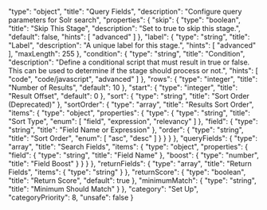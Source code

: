   "type": "object",
  "title": "Query Fields",
  "description": "Configure query parameters for Solr search",
  "properties": {
    "skip": {
      "type": "boolean",
      "title": "Skip This Stage",
      "description": "Set to true to skip this stage.",
      "default": false,
      "hints": [
        "advanced"
      ]
    },
    "label": {
      "type": "string",
      "title": "Label",
      "description": "A unique label for this stage.",
      "hints": [
        "advanced"
      ],
      "maxLength": 255
    },
    "condition": {
      "type": "string",
      "title": "Condition",
      "description": "Define a conditional script that must result in true or false. This can be used to determine if the stage should process or not.",
      "hints": [
        "code",
        "code/javascript",
        "advanced"
      ]
    },
    "rows": {
      "type": "integer",
      "title": "Number of Results",
      "default": 10
    },
    "start": {
      "type": "integer",
      "title": "Result Offset",
      "default": 0
    },
    "sort": {
      "type": "string",
      "title": "Sort Order (Deprecated)"
    },
    "sortOrder": {
      "type": "array",
      "title": "Results Sort Order",
      "items": {
        "type": "object",
        "properties": {
          "type": {
            "type": "string",
            "title": "Sort Type",
            "enum": [
              "field",
              "expression",
              "relevancy"
            ]
          },
          "field": {
            "type": "string",
            "title": "Field Name or Expression"
          },
          "order": {
            "type": "string",
            "title": "Sort Order",
            "enum": [
              "asc",
              "desc"
            ]
          }
        }
      }
    },
    "queryFields": {
      "type": "array",
      "title": "Search Fields",
      "items": {
        "type": "object",
        "properties": {
          "field": {
            "type": "string",
            "title": "Field Name"
          },
          "boost": {
            "type": "number",
            "title": "Field Boost"
          }
        }
      }
    },
    "returnFields": {
      "type": "array",
      "title": "Return Fields",
      "items": {
        "type": "string"
      }
    },
    "returnScore": {
      "type": "boolean",
      "title": "Return Score",
      "default": true
    },
    "minimumMatch": {
      "type": "string",
      "title": "Minimum Should Match"
    }
  },
  "category": "Set Up",
  "categoryPriority": 8,
  "unsafe": false
}
